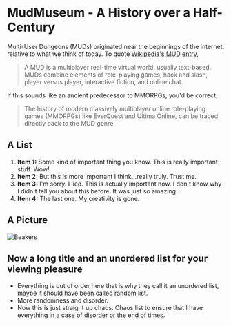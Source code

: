 <Seo title="A History of Muds" />

# MudMuseum - A History over a Half-Century

Multi-User Dungeons (MUDs) originated near the beginnings of the internet, relative to what we think of today. To quote
[Wikipedia's MUD entry](https://en.wikipedia.org/wiki/MUD),

> A MUD is a multiplayer real-time virtual world, usually text-based. MUDs combine elements of role-playing games, hack 
> and slash, player versus player, interactive fiction, and online chat. 

If this sounds like an ancient predecessor to MMORPGs, you'd be correct,

> The history of modern massively multiplayer online role-playing games (MMORPGs) like EverQuest and Ultima Online, can
> be traced directly back to the MUD genre.

## A List

1. **Item 1:** Some kind of important thing you know. This is really important stuff. Wow!
1. **Item 2:** But this is more important I think...really truly. Trust me.
1. **Item 3:** I'm sorry. I lied. This is actually important now. I don't know why I didn't tell you about this before. It was just so amazing.
1. **Item 4:** The last one. My creativity is gone.

## A Picture

![Beakers](../assets/image1.jpg)

## Now a long title and an unordered list for your viewing pleasure

- Everything is out of order here that is why they call it an unordered list, maybe it should have been called random list.
- More randomness and disorder.
- Now this is just straight up chaos. Chaos list to ensure that I have everything in a case of disorder or the end of times.
